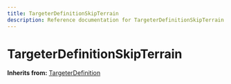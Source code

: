 ```yaml
---
title: TargeterDefinitionSkipTerrain
description: Reference documentation for TargeterDefinitionSkipTerrain meta class
---
```



# TargeterDefinitionSkipTerrain

**Inherits from:** [TargeterDefinition](/classes/targeterdefinition)

<ClassDetails file="/db/classes/TargeterDefinitionSkipTerrain.ba35e1662796.json" />
